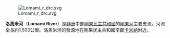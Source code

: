 {{unreferenced|time=2018-02-23T15:29:16+00:00}}
[[File:Lomami_r_drc.svg|right]]

'''洛馬米河'''（'''Lomami River'''）是[[非洲|非洲]]中部[[剛果民主共和國|剛果民主共和國]]的[[剛果河|剛果河]]主要支流，河流全長約1,500公里。洛馬米河的發源地在剛果民主共和國南部[[卡米納|卡米納]]附近。

{{刚果民主共和国河流}}
{{Africa-geo-stub}}